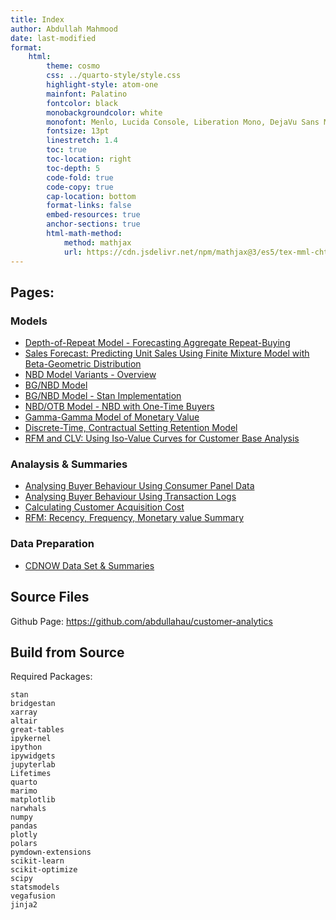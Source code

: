 ```yaml
---
title: Index
author: Abdullah Mahmood
date: last-modified
format:
    html:
        theme: cosmo
        css: ../quarto-style/style.css        
        highlight-style: atom-one        
        mainfont: Palatino
        fontcolor: black
        monobackgroundcolor: white
        monofont: Menlo, Lucida Console, Liberation Mono, DejaVu Sans Mono, Bitstream Vera Sans Mono, Courier New, monospace
        fontsize: 13pt
        linestretch: 1.4
        toc: true
        toc-location: right
        toc-depth: 5
        code-fold: true
        code-copy: true
        cap-location: bottom
        format-links: false
        embed-resources: true
        anchor-sections: true
        html-math-method:
            method: mathjax
            url: https://cdn.jsdelivr.net/npm/mathjax@3/es5/tex-mml-chtml.js
---
```


## Pages:

### Models

- [Depth-of-Repeat Model - Forecasting Aggregate Repeat-Buying](https://abdullahau.github.io/customer-analytics/DoR-Model)
- [Sales Forecast: Predicting Unit Sales Using Finite Mixture Model with Beta-Geometric Distribution](https://abdullahau.github.io/customer-analytics/Sales-Forecast-Finite-Mixture-Beta-Geometric)
- [NBD Model Variants - Overview](https://abdullahau.github.io/customer-analytics/NBD-Model)
- [BG/NBD Model](https://abdullahau.github.io/customer-analytics/BG-NBD-Model)
- [BG/NBD Model - Stan Implementation](https://abdullahau.github.io/customer-analytics/BG-NBD-Model-Stan)
- [NBD/OTB Model - NBD with One-Time Buyers](https://abdullahau.github.io/customer-analytics/NBD-OTB-Model)
- [Gamma-Gamma Model of Monetary Value](https://abdullahau.github.io/customer-analytics/gamma-gamma)
- [Discrete-Time, Contractual Setting Retention Model](https://abdullahau.github.io/customer-analytics/subscription-retention-model)
- [RFM and CLV: Using Iso-Value Curves for Customer Base Analysis](https://abdullahau.github.io/customer-analytics/RFM-and-CLV)

### Analaysis & Summaries

- [Analysing Buyer Behaviour Using Consumer Panel Data](https://abdullahau.github.io/customer-analytics/buyer-behavior-summary-panel-data)
- [Analysing Buyer Behaviour Using Transaction Logs](https://abdullahau.github.io/customer-analytics/buyer-behavior-summary-transaction-log)
- [Calculating Customer Acquisition Cost](https://abdullahau.github.io/customer-analytics/Customer-Acquisition-Cost)
- [RFM: Recency, Frequency, Monetary value Summary](https://abdullahau.github.io/customer-analytics/RFM-Summary)

### Data Preparation

- [CDNOW Data Set & Summaries](https://abdullahau.github.io/customer-analytics/CDNOW-Dataset)

## Source Files

Github Page: [https://github.com/abdullahau/customer-analytics](https://github.com/abdullahau/customer-analytics)

## Build from Source

Required Packages:

```
stan
bridgestan
xarray
altair
great-tables
ipykernel
ipython
ipywidgets
jupyterlab
Lifetimes
quarto
marimo
matplotlib
narwhals
numpy
pandas
plotly
polars
pymdown-extensions
scikit-learn
scikit-optimize
scipy
statsmodels
vegafusion
jinja2
```

